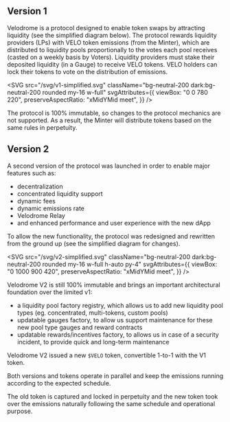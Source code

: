 
## Version 1

Velodrome is a protocol designed to enable token swaps by attracting liquidity
(see the simplified diagram below).
The protocol rewards liquidity providers (LPs) with VELO token emissions (from
the Minter), which are distributed to liquidity pools proportionally to the
votes each pool receives (casted on a weekly basis by Voters). Liquidity
providers must stake their deposited liquidity (in a Gauge) to receive VELO
tokens. VELO holders can lock their tokens to vote on the distribution of
emissions.

<SVG
  src="/svg/v1-simplified.svg"
  className="bg-neutral-200 dark:bg-neutral-200 rounded my-16 w-full"
  svgAttributes={{
    viewBox: "0 0 780 220",
    preserveAspectRatio: "xMidYMid meet",
  }}
/>

The protocol is 100% immutable, so changes to the protocol mechanics are not
supported. As a result, the Minter will distribute tokens based on the same
rules in perpetuity.

## Version 2

A second version of the protocol was launched in order to enable major features
such as:

- decentralization
- concentrated liquidity support
- dynamic fees
- dynamic emissions rate
- Velodrome Relay
- and enhanced performance and user experience with the new dApp

To allow the new functionality, the protocol was redesigned and rewritten from
the ground up (see the simplified diagram for changes).

<SVG
  src="/svg/v2-simplified.svg"
  className="bg-neutral-200 dark:bg-neutral-200 rounded my-16 w-full h-auto py-4"
  svgAttributes={{
    viewBox: "0 1000 900 420",
    preserveAspectRatio: "xMidYMid meet",
  }}
/>

Velodrome V2 is still 100% immutable and brings an important architectural
foundation over the limited v1:

- a liquidity pool factory registry, which allows us to add new liquidity pool
  types (eg. concentrated, multi-tokens, custom pools)
- updatable gauges factory, to allow us support maintenance for these new pool
  type gauges and reward contracts
- updatable rewards/incentives factory, to allows us in case of a security
  incident, to provide quick and long-term maintenance

Velodrome V2 issued a new `$VELO` token, convertible 1-to-1 with the V1 token.

Both versions and tokens operate in parallel and keep the
emissions running according to the expected schedule.

The old token is captured and locked in perpetuity and the new token took
over the emissions naturally following the same schedule and operational
purpose.
